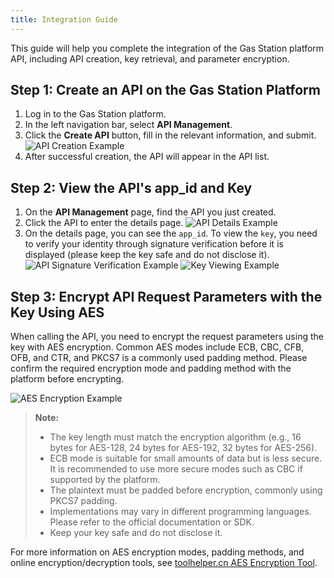 ```yaml
---
title: Integration Guide
---
```


This guide will help you complete the integration of the Gas Station platform API, including API creation, key retrieval, and parameter encryption.

## Step 1: Create an API on the Gas Station Platform

1. Log in to the Gas Station platform.
2. In the left navigation bar, select **API Management**.
3. Click the **Create API** button, fill in the relevant information, and submit.
![API Creation Example](/images/apis/gas-station-api-add.png)
4. After successful creation, the API will appear in the API list.

## Step 2: View the API's app_id and Key

1. On the **API Management** page, find the API you just created.
2. Click the API to enter the details page.
![API Details Example](/images/apis/gas-station-api-detail.png)
3. On the details page, you can see the `app_id`. To view the `key`, you need to verify your identity through signature verification before it is displayed (please keep the key safe and do not disclose it).
![API Signature Verification Example](/images/apis/gas-station-api-sign.png)
![Key Viewing Example](/images/apis/gas-station-api-key.png)

## Step 3: Encrypt API Request Parameters with the Key Using AES

When calling the API, you need to encrypt the request parameters using the key with AES encryption. Common AES modes include ECB, CBC, CFB, OFB, and CTR, and PKCS7 is a commonly used padding method. Please confirm the required encryption mode and padding method with the platform before encrypting.

![AES Encryption Example](/images/apis/gas-station-ase.png)

> **Note:**
> - The key length must match the encryption algorithm (e.g., 16 bytes for AES-128, 24 bytes for AES-192, 32 bytes for AES-256).
> - ECB mode is suitable for small amounts of data but is less secure. It is recommended to use more secure modes such as CBC if supported by the platform.
> - The plaintext must be padded before encryption, commonly using PKCS7 padding.
> - Implementations may vary in different programming languages. Please refer to the official documentation or SDK.
> - Keep your key safe and do not disclose it.

For more information on AES encryption modes, padding methods, and online encryption/decryption tools, see [toolhelper.cn AES Encryption Tool](https://www.toolhelper.cn/en/SymmetricEncryption/AES).
